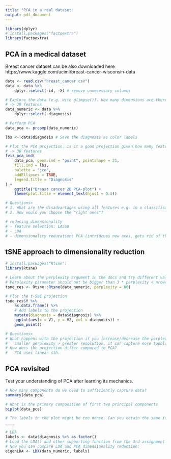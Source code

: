 ```yaml
---
title: "PCA in a real dataset"
output: pdf_document
---
```


```r
library(dplyr)
# install.packages("factoextra")
library(factoextra)
```

## PCA in a medical dataset
Breast cancer dataset can be also downloaded here https://www.kaggle.com/uciml/breast-cancer-wisconsin-data

```r
data <- read.csv("breast_cancer.csv")
data <- data %>%
	dplyr::select(-id, -X) # remove unnecessary columns

# Explore the data (e.g. with glimpse()). How many dimensions are there?
# -> 30 features
data_numeric <- data %>%
	dplyr::select(-diagnosis)

# Perform PCA
data_pca <- prcomp(data_numeric)

lbs <- data$diagnosis # Save the diagnosis as color labels

# Plot the PCA projection. Is it a good projection given how many features we have?
# -> 30 features
fviz_pca_ind(
	data_pca, geom.ind = "point", pointshape = 21,
	fill.ind = lbs,
	palette = "jco",
	addEllipses = TRUE,
	legend.title = "Diagnosis"
) +
	ggtitle("Breast cancer 2D PCA-plot") +
	theme(plot.title = element_text(hjust = 0.5))

# Questions>
# 1. What are the disadvantages using all features e.g. in a classification task and visualization?
# 2. How would you choose the "right ones"?

# reducing dimensionality
# - feature selection: LASSO
# - LDA
# - dimensionality reducation: PCA (intridcues new axes, gets rid of the old ones)
```

## tSNE approach to dimensionality reduction

```r
# install.packages("Rtsne")
library(Rtsne)

# Learn about the perplexity argument in the docs and try different values (suggested values are between 10 and 100)
# Perplexity parameter should not be bigger than 3 * perplexity < nrow(X) - 1, see details for interpretation.
tsne_res <- Rtsne::Rtsne(data_numeric, perplexity = 60)

# Plot the t-SNE projection
tsne_res$Y %>%
	as.data.frame() %>%
	# Add labels to the projection
	mutate(diagnosis = data$diagnosis) %>%
	ggplot(aes(x = V1, y = V2, col = diagnosis)) +
	geom_point()

# Questions>
# What happens with the projection if you increase/decrease the perplexity values?
#   smaller perplexity > greater resolution, it can capture more topology
# How does the projection differ compared to PCA?
#   PCA uses linear sth.
```

## PCA revisited
Test your understanding of PCA after learning its mechanics.
```r
# How many components do we need to sufficiently capture data?
summary(data_pca)

# What is the primary composition of first two principal components
biplot(data_pca)

# The labels in the plot might be too dense. Can you obtain the same information other way?
____
```



```r
# LDA
labels <- data$diagnosis %>% as.factor()
# Load the LDA() and other supporting function from the 3rd assignment into the environment.
# Now you can compare LDA and PCA dimensionality reduction:
eigenLDA <- LDA(data_numeric, labels)
```
